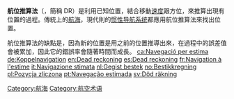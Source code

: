 '''航位推算法'''（{{lang-en|Dead reckoning}}，簡稱 DR）是利用已知位置，結合移動[[速度|速度]]跟方位，來推算出現有位置的過程。傳統上的[[航海|航海]]，現代則的[[惯性导航系统|惯性导航系统]]都應用航位推算法來找出位置。

航位推算法的缺點是，因為新的位置是用之前的位置推導出來，在過程中的誤差值會被累加，因此它的錯誤率會隨著時間而成長。
[[Category:航海|Category:航海]]
[[Category:航空术语|Category:航空术语]]
[[ca:Navegació_per_estima|ca:Navegació per estima]]
[[de:Koppelnavigation|de:Koppelnavigation]]
[[en:Dead_reckoning|en:Dead reckoning]]
[[es:Dead_reckoning|es:Dead reckoning]]
[[fr:Navigation_à_l'estime|fr:Navigation à l'estime]]
[[it:Navigazione_stimata|it:Navigazione stimata]]
[[nl:Gegist_bestek|nl:Gegist bestek]]
[[no:Bestikkregning|no:Bestikkregning]]
[[pl:Pozycja_zliczona|pl:Pozycja zliczona]]
[[pt:Navegação_estimada|pt:Navegação estimada]]
[[sv:Död_räkning|sv:Död räkning]]